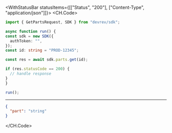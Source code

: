 

<WithStatusBar statusItems={[["Status", "200"], ["Content-Type", "application/json"]]}>
  <CH.Code>
  ```typescript Get.ts
  import { GetPartsRequest, SDK } from "devrev/sdk";

async function run() {
  const sdk = new SDK({
    authToken: "",
  });
const id: string = "PROD-12345";

  const res = await sdk.parts.get(id);

  if (res.statusCode == 200) {
    // handle response
  }
}

run();
  ```
  ---

  ```json Example Response
  {
    "part": "string"
  }
  ```
  </CH.Code>
</WithStatusBar>
